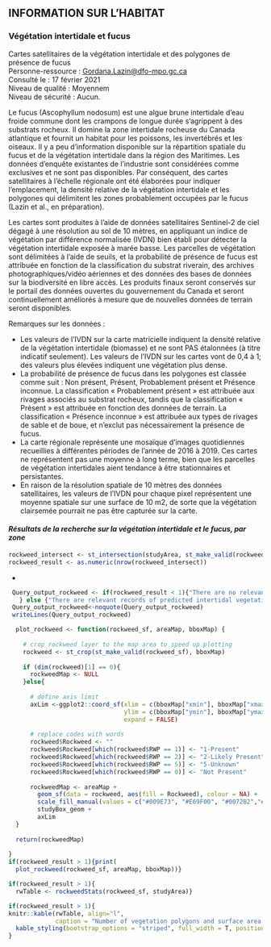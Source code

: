 ## **INFORMATION SUR L’HABITAT**

### **Végétation intertidale et fucus**
Cartes satellitaires de la végétation intertidale et des polygones de présence de fucus  
Personne-ressource : <Gordana.Lazin@dfo-mpo.gc.ca>  
Consulté le : 17 février 2021  
Niveau de qualité : Moyennem  
Niveau de sécurité : Aucun. 

Le fucus (Ascophyllum nodosum) est une algue brune intertidale d’eau froide commune dont les crampons de longue durée s’agrippent à des substrats rocheux. Il domine la zone intertidale rocheuse du Canada atlantique et fournit un habitat pour les poissons, les invertébrés et les oiseaux. Il y a peu d’information disponible sur la répartition spatiale du fucus et de la végétation intertidale dans la région des Maritimes. Les données d’enquête existantes de l’industrie sont considérées comme exclusives et ne sont pas disponibles. Par conséquent, des cartes satellitaires à l’échelle régionale ont été élaborées pour indiquer l’emplacement, la densité relative de la végétation intertidale et les polygones qui délimitent les zones probablement occupées par le fucus (Lazin et al., en préparation).

Les cartes sont produites à l’aide de données satellitaires Sentinel-2 de ciel dégagé à une résolution au sol de 10 mètres, en appliquant un indice de végétation par différence normalisée (IVDN) bien établi pour détecter la végétation intertidale exposée à marée basse. Les parcelles de végétation sont délimitées à l’aide de seuils, et la probabilité de présence de fucus est attribuée en fonction de la classification du substrat riverain, des archives photographiques/vidéo aériennes et des données des bases de données sur la biodiversité en libre accès. Les produits finaux seront conservés sur le portail des données ouvertes du gouvernement du Canada et seront continuellement améliorés à mesure que de nouvelles données de terrain seront disponibles. 

Remarques sur les données :

- Les valeurs de l’IVDN sur la carte matricielle indiquent la densité relative de la végétation intertidale (biomasse) et ne sont PAS étalonnées (à titre indicatif seulement). Les valeurs de l’IVDN sur les cartes vont de 0,4 à 1; des valeurs plus élevées indiquent une végétation plus dense.
- La probabilité de présence de fucus dans les polygones est classée comme suit : Non présent, Présent, Probablement présent et Présence inconnue. La classification « Probablement présent » est attribuée aux rivages associés au substrat rocheux, tandis que la classification « Présent » est attribuée en fonction des données de terrain. La classification « Présence inconnue » est attribuée aux types de rivages de sable et de boue, et n’exclut pas nécessairement la présence de fucus.
- La carte régionale représente une mosaïque d’images quotidiennes recueillies à différentes périodes de l’année de 2016 à 2019. Ces cartes ne représentent pas une moyenne à long terme, bien que les parcelles de végétation intertidales aient tendance à être stationnaires et persistantes.
- En raison de la résolution spatiale de 10 mètres des données satellitaires, les valeurs de l’IVDN pour chaque pixel représentent une moyenne spatiale sur une surface de 10 m2, de sorte que la végétation clairsemée pourrait ne pas être capturée sur la carte.

#### ***Résultats de la recherche sur la végétation intertidale et le fucus, par zone***  

```r
rockweed_intersect <- st_intersection(studyArea, st_make_valid(rockweed_sf))
rockweed_result <- as.numeric(nrow(rockweed_intersect))
```
*
```r
 Query_output_rockweed <- if(rockweed_result < 1){"There are no relevant records of predicted intertidal vegetation for this search area."
   } else {"There are relevant records of predicted intertidal vegetation for this search area."}
 Query_output_rockweed<-noquote(Query_output_rockweed)
 writeLines(Query_output_rockweed)
```

```r
  plot_rockweed <- function(rockweed_sf, areaMap, bboxMap) {
  
    # crop rockweed layer to the map area to speed up plotting
    rockweed <- st_crop(st_make_valid(rockweed_sf), bboxMap)
    
    if (dim(rockweed)[1] == 0){
      rockweedMap <- NULL
    }else{
      
      # define axis limit
      axLim <-ggplot2::coord_sf(xlim = c(bboxMap["xmin"], bboxMap["xmax"]),
                                ylim = c(bboxMap["ymin"], bboxMap["ymax"]), 
                                expand = FALSE)
      
      # replace codes with words
      rockweed$Rockweed <- ""
      rockweed$Rockweed[which(rockweed$RWP == 1)] <- "1-Present"
      rockweed$Rockweed[which(rockweed$RWP == 2)] <- "2-Likely Present"
      rockweed$Rockweed[which(rockweed$RWP == 5)] <- "5-Unknown"
      rockweed$Rockweed[which(rockweed$RWP == 0)] <- "Not Present"
      
      rockweedMap <- areaMap +
        geom_sf(data = rockweed, aes(fill = Rockweed), colour = NA) +
        scale_fill_manual(values = c("#009E73", "#E69F00", "#0072B2","#999999")) +
        studyBox_geom +
        axLim
  }
  
  return(rockweedMap)
  
}
if(rockweed_result > 1){print(
  plot_rockweed(rockweed_sf, areaMap, bboxMap))}
```

```r
if(rockweed_result > 1){
  rwTable <- rockweedStats(rockweed_sf, studyArea)}
```
```r
if(rockweed_result > 1){
knitr::kable(rwTable, align="l",
             caption = "Number of vegetation polygons and surface area occupied by each category for the study area. Total intertidal vegetations is a sum of all categories.", booktabs = T, escape = F, linesep = "") %>%
  kable_styling(bootstrap_options = "striped", full_width = T, position = "left")
} 
```

